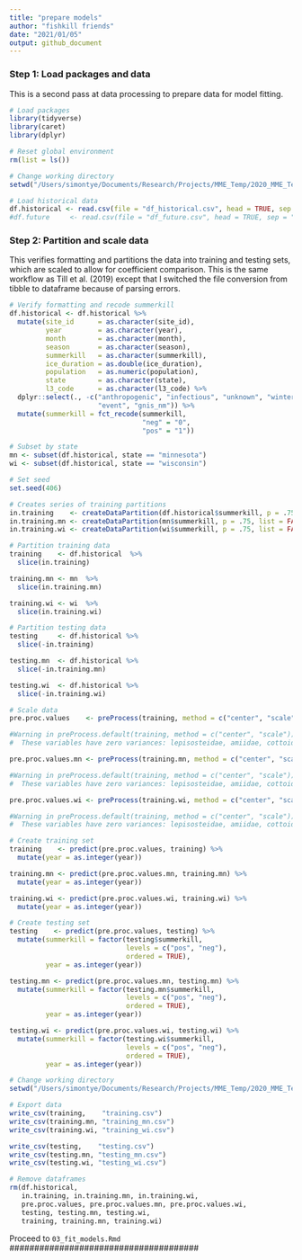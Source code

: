 ```yaml
---
title: "prepare models"
author: "fishkill friends"
date: "2021/01/05"
output: github_document
---
```


### Step 1: Load packages and data

This is a second pass at data processing to prepare data for model fitting.

```{r: Load packages and data}
# Load packages
library(tidyverse)
library(caret)
library(dplyr)

# Reset global environment
rm(list = ls())

# Change working directory
setwd("/Users/simontye/Documents/Research/Projects/MME_Temp/2020_MME_Temp/data/processed")

# Load historical data
df.historical <- read.csv(file = "df_historical.csv", head = TRUE, sep = ",")
#df.future     <- read.csv(file = "df_future.csv", head = TRUE, sep = ",")
```

### Step 2: Partition and scale data

This verifies formatting and partitions the data into training and testing sets, which are scaled to allow for coefficient comparison. This is the same workflow as Till et al. (2019) except that I switched the file conversion from tibble to dataframe because of parsing errors.

```{r: Partition and scale data}
# Verify formatting and recode summerkill
df.historical <- df.historical %>%
  mutate(site_id      = as.character(site_id),
         year         = as.character(year),
         month        = as.character(month),
         season       = as.character(season),
         summerkill   = as.character(summerkill),
         ice_duration = as.double(ice_duration),
         population   = as.numeric(population),
         state        = as.character(state),
         l3_code      = as.character(l3_code) %>%
  dplyr::select(., -c("anthropogenic", "infectious", "unknown", "winterkill",
                      "event", "gnis_nm")) %>%
  mutate(summerkill = fct_recode(summerkill,
                                 "neg" = "0",
                                 "pos" = "1"))

# Subset by state
mn <- subset(df.historical, state == "minnesota")
wi <- subset(df.historical, state == "wisconsin")

# Set seed
set.seed(406)

# Creates series of training partitions
in.training    <- createDataPartition(df.historical$summerkill, p = .75, list = FALSE)
in.training.mn <- createDataPartition(mn$summerkill, p = .75, list = FALSE)
in.training.wi <- createDataPartition(wi$summerkill, p = .75, list = FALSE)

# Partition training data
training    <- df.historical  %>%
  slice(in.training)

training.mn <- mn  %>%
  slice(in.training.mn)

training.wi <- wi  %>%
  slice(in.training.wi)

# Partition testing data
testing     <- df.historical %>%
  slice(-in.training)

testing.mn  <- df.historical %>%
  slice(-in.training.mn)

testing.wi  <- df.historical %>%
  slice(-in.training.wi)

# Scale data
pre.proc.values    <- preProcess(training, method = c("center", "scale"))

#Warning in preProcess.default(training, method = c("center", "scale")) :
#  These variables have zero variances: lepisosteidae, amiidae, cottoidae, gasterosteidae, gobiidae

pre.proc.values.mn <- preProcess(training.mn, method = c("center", "scale"))

#Warning in preProcess.default(training, method = c("center", "scale")) :
#  These variables have zero variances: lepisosteidae, amiidae, cottoidae, gasterosteidae, gobiidae

pre.proc.values.wi <- preProcess(training.wi, method = c("center", "scale"))

#Warning in preProcess.default(training, method = c("center", "scale")) :
#  These variables have zero variances: lepisosteidae, amiidae, cottoidae, gasterosteidae, gobiidae

# Create training set
training    <- predict(pre.proc.values, training) %>%
  mutate(year = as.integer(year))

training.mn <- predict(pre.proc.values.mn, training.mn) %>%
  mutate(year = as.integer(year))

training.wi <- predict(pre.proc.values.wi, training.wi) %>%
  mutate(year = as.integer(year))

# Create testing set
testing    <- predict(pre.proc.values, testing) %>%
  mutate(summerkill = factor(testing$summerkill, 
                             levels = c("pos", "neg"), 
                             ordered = TRUE),
         year = as.integer(year))

testing.mn <- predict(pre.proc.values.mn, testing.mn) %>%
  mutate(summerkill = factor(testing.mn$summerkill, 
                             levels = c("pos", "neg"), 
                             ordered = TRUE),
         year = as.integer(year))

testing.wi <- predict(pre.proc.values.wi, testing.wi) %>%
  mutate(summerkill = factor(testing.wi$summerkill, 
                             levels = c("pos", "neg"), 
                             ordered = TRUE),
         year = as.integer(year))

# Change working directory
setwd("/Users/simontye/Documents/Research/Projects/MME_Temp/2020_MME_Temp/data/models")

# Export data
write_csv(training,    "training.csv")
write_csv(training.mn, "training_mn.csv")
write_csv(training.wi, "training_wi.csv")

write_csv(testing,    "testing.csv")
write_csv(testing.mn, "testing_mn.csv")
write_csv(testing.wi, "testing_wi.csv")

# Remove dataframes
rm(df.historical,
   in.training, in.training.mn, in.training.wi,
   pre.proc.values, pre.proc.values.mn, pre.proc.values.wi,
   testing, testing.mn, testing.wi,
   training, training.mn, training.wi)
```

######################################
Proceed to `03_fit_models.Rmd`
######################################
